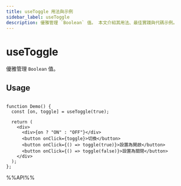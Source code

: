 ```yaml
---
title: useToggle 用法與示例
sidebar_label: useToggle
description: 優雅管理 `Boolean` 值。 本文介紹其用法、最佳實踐與代碼示例。
---
```

# useToggle

優雅管理 `Boolean` 值。

## Usage

```tsx live

function Demo() {
  const [on, toggle] = useToggle(true);

  return (
    <div>
      <div>{on ? "ON" : "OFF"}</div>
      <button onClick={toggle}>切換</button>
      <button onClick={() => toggle(true)}>設置為開啟</button>
      <button onClick={() => toggle(false)}>設置為關閉</button>
    </div>
  );
};
```

%%API%%